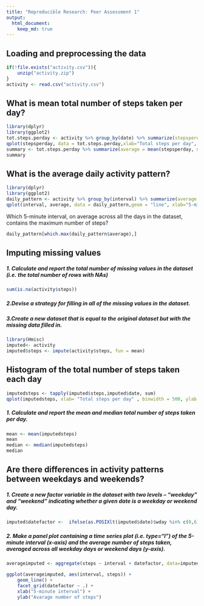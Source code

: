```yaml
---
title: "Reproducible Research: Peer Assessment 1"
output: 
  html_document:
    keep_md: true
---
```



## Loading and preprocessing the data

```r

if(!file.exists("activity.csv")){
    unzip("activity.zip")
}
activity <- read.csv("activity.csv")
```

## What is mean total number of steps taken per day?

```r
library(dplyr)
library(ggplot2)
tot.steps.perday <- activity %>% group_by(date) %>% summarize(stepsperday = sum(steps,na.rm = TRUE ))
qplot(stepsperday, data = tot.steps.perday,xlab="Total steps per day", ylab ="Frequency", main = "Histogram of the total number of steps taken each day", binwidth = 500)
summary <- tot.steps.perday %>% summarize(average = mean(stepsperday, na.rm = TRUE), median = median(stepsperday, na.rm = TRUE))
summary
```

## What is the average daily activity pattern?
```r
library(dplyr)
library(ggplot2)
daily_pattern <- activity %>% group_by(interval) %>% summarize(average = mean(steps,na.rm = TRUE ))
qplot(interval, average, data = daily_pattern,geom = "line", xlab="5-minute intervals", ylab= "Average number of steps taken across all days")
```

Which 5-minute interval, on average across all the days in the dataset, contains the maximum number of steps?

```r
daily_pattern[which.max(daily_pattern$average),]
```

## Imputing missing values

##### 1. Calculate and report the total number of missing values in the dataset (i.e. the total number of rows with \color{red}{\verb|NA|}NAs)

```r
sum(is.na(activity$steps))
```

##### 2.Devise a strategy for filling in all of the missing values in the dataset.
##### 3.Create a new dataset that is equal to the original dataset but with the missing data filled in.

```r
library(Hmisc)
imputed<- activity  
imputed$steps <- impute(activity$steps, fun = mean)
```    

## Histogram of the total number of steps taken each day 
```r
imputedsteps <- tapply(imputed$steps,imputed$date, sum)
qplot(imputedsteps, xlab= "Total steps per day" , binwidth = 500, ylab = "Frequency",main = "Histogram of total number of steps taken each day" )
```

##### 1. Calculate and report the mean and median total number of steps taken per day.
```r
mean <- mean(imputedsteps)
mean
median <- median(imputedsteps)
median
```

## Are there differences in activity patterns between weekdays and weekends?

##### 1. Create a new factor variable in the dataset with two levels – “weekday” and “weekend” indicating whether a given date is a weekday or weekend day.

```r
imputed$datefactor <-  ifelse(as.POSIXlt(imputed$date)$wday %in% c(0,6), 'weekend', 'weekday')
```

##### 2. Make a panel plot containing a time series plot (i.e. type=“l”) of the 5-minute interval (x-axis) and the average number of steps taken, averaged across all weekday days or weekend days (y-axis).

```r
averageimputed <- aggregate(steps ~ interval + datefactor, data=imputed, "mean")

ggplot(averageimputed, aes(interval, steps)) + 
    geom_line() + 
    facet_grid(datefactor ~ .) +
    xlab("5-minute interval") + 
    ylab("Avarage number of steps")
```


